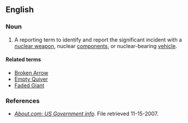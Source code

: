 ==English==

===Noun===
{{en-noun|sg=[[bent|Bent]] [[spear|Spear]]}}

# {{US|euphemistic}} {{military}} A reporting term to identify and report the significant incident with a [[nuclear weapon]], nuclear [[components]], or nuclear-bearing [[vehicle]].

====Related terms====
* [[Broken Arrow]]
* [[Empty Quiver]]
* [[Faded Giant]]

===References===
* ''[http://usgovinfo.about.com/library/weekly/aa081600b.htm About.com: US Government info]''. File retrieved 11-15-2007.